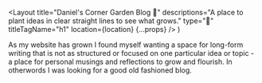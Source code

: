   <Layout
    title="Daniel's Corner Garden Blog 🌻"
    descriptions="A place to plant ideas in clear straight lines to see what grows."
    type="📅"
    titleTagName="h1"
    location={location}
    {...props}
  />
)

As my website has grown I found myself wanting a space for long-form writing that is not as structured or focused on one particular idea or topic - a place for personal musings and reflections to grow and flourish. In otherwords I was looking for a good old fashioned blog.

<BlogIndex />
